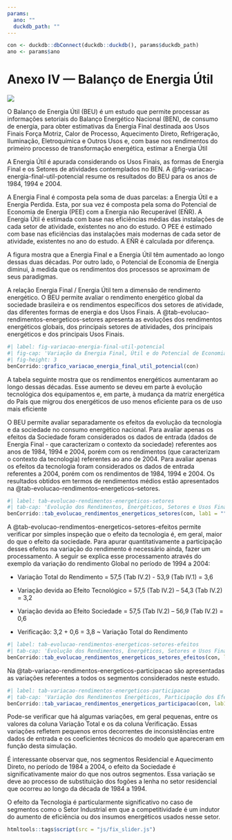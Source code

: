 ```yaml
---
params:
  ano: ""
  duckdb_path: ""
---
```


```r
con <- duckdb::dbConnect(duckdb::duckdb(), params$duckdb_path)
ano <- params$ano
```

# Anexo IV — Balanço de Energia Útil

![](../img/capas/imagem_cap_anexo.png)

O Balanço de Energia Útil (BEU) é um estudo que permite processar as informações setoriais do Balanço Energético Nacional (BEN), de consumo de energia, para obter estimativas da Energia Final destinada aos Usos Finais Força Motriz, Calor de Processo, Aquecimento Direto, Refrigeração, Iluminação, Eletroquímica e Outros Usos e, com base nos rendimentos do primeiro processo de transformação energética, estimar a Energia Útil

A Energia Útil é apurada considerando os Usos Finais, as formas de Energia Final e os Setores de atividades contemplados no BEN. A @fig-variacao-energia-final-util-potencial resume os resultados do BEU para os anos de 1984, 1994 e 2004.

A Energia Final é composta pela soma de duas parcelas: a Energia Útil e a Energia Perdida. Esta, por sua vez é composta pela soma do Potencial de Economia de Energia (PEE) com a Energia não Recuperável (EÑR). A Energia Útil é estimada com base nas eficiências médias das instalações de cada setor de atividade, existentes no ano do estudo. O PEE é estimado com base nas eficiências das instalações mais modernas de cada setor de atividade, existentes no ano do estudo. A EÑR é calculada por diferença.

A figura mostra que a Energia Final e a Energia Útil têm aumentado ao longo dessas duas décadas. Por outro lado, o Potencial de Economia de Energia diminui, à medida que os rendimentos dos processos se aproximam de seus paradigmas.

A relação Energia Final / Energia Útil tem a dimensão de rendimento energético. O BEU permite avaliar o rendimento energético global da sociedade brasileira e os rendimentos específicos dos setores de atividade, das diferentes formas de energia e dos Usos Finais. A @tab-evolucao-rendimentos-energeticos-setores apresenta as evoluções dos rendimentos energéticos globais, dos principais setores de atividades, dos principais energéticos e dos principais Usos Finais.


```r
#| label: fig-variacao-energia-final-util-potencial
#| fig-cap: 'Variação da Energia Final, Útil e do Potencial de Economia de Energia Evolução Brasil 1984 a 2004'
#| fig-height: 3
benCorrido::grafico_variacao_energia_final_util_potencial(con)
```

A tabela seguinte mostra que os rendimentos energéticos aumentaram ao longo dessas décadas. Esse aumento se deveu em parte à evolução tecnológica dos equipamentos e, em parte, à mudança da matriz energética do País que migrou dos energéticos de uso menos eficiente para os de uso mais eficiente

O BEU permite avaliar separadamente os efeitos da evolução da tecnologia e da sociedade no consumo energético nacional. Para avaliar apenas os efeitos da Sociedade foram considerados os dados de entrada (dados de Energia Final - que caracterizam o contexto da sociedade) referentes aos anos de 1984, 1994 e 2004, porém com os rendimentos (que caracterizam o contexto da tecnologia) referentes ao ano de 2004. Para avaliar apenas os efeitos da tecnologia foram considerados os dados de entrada referentes a 2004, porém com os rendimentos de 1984, 1994 e 2004. Os resultados obtidos em termos de rendimentos médios estão apresentados na @tab-evolucao-rendimentos-energeticos-setores.

```r
#| label: tab-evolucao-rendimentos-energeticos-setores
#| tab-cap: 'Evolução dos Rendimentos, Energéticos, Setores e Usos Finais Brasil'
benCorrido::tab_evolucao_rendimentos_energeticos_setores(con, lab1 = "")
```

A @tab-evolucao-rendimentos-energeticos-setores-efeitos permite verificar por simples inspeção que o efeito da tecnologia é, em geral, maior do que o efeito da sociedade. Para apurar quantitativamente a participação desses efeitos na variação do rendimento é necessário ainda, fazer um processamento. A seguir se explica esse processamento através do exemplo da variação do rendimento Global no período de 1994 a 2004:

- Variação Total do Rendimento = 57,5 (Tab IV.2) - 53,9 (Tab IV.1) = 3,6

- Variação devida ao Efeito Tecnológico = 57,5 (Tab IV.2) – 54,3 (Tab IV.2) = 3,2

- Variação devida ao Efeito Sociedade = 57,5 (Tab IV.2) – 56,9 (Tab IV.2) = 0,6

- Verificação: 3,2 + 0,6 = 3,8 ~ Variação Total do Rendimento

```r
#| label: tab-evolucao-rendimentos-energeticos-setores-efeitos
#| tab-cap: 'Evolução dos Rendimentos, Energéticos, Setores e Usos Finais Brasil'
benCorrido::tab_evolucao_rendimentos_energeticos_setores_efeitos(con, lab1 = "")
```

Na @tab-variacao-rendimentos-energeticos-participacao são apresentadas as variações referentes a todos os segmentos considerados neste estudo.

```r
#| label: tab-variacao-rendimentos-energeticos-participacao
#| tab-cap: 'Variação dos Rendimentos Energéticos, Participação dos Efeitos da Tecnologia e da Sociedade – Brasil'
benCorrido::tab_variacao_rendimentos_energeticos_participacao(con, lab1 = "")
```

Pode-se verificar que há algumas variações, em geral pequenas, entre os valores da coluna Variação Total e os da coluna Verificação. Essas variações refletem pequenos erros decorrentes de inconsistências entre dados de entrada e os coeficientes técnicos do modelo que apareceram em função desta simulação.

É interessante observar que, nos segmentos Residencial e Aquecimento Direto, no período de 1984 a 2004, o efeito da Sociedade é significativamente maior do que nos outros segmentos. Essa variação se deve ao processo de substituição dos fogões a lenha no setor residencial que ocorreu ao longo da década de 1984 a 1994.

O efeito da Tecnologia é particularmente significativo no caso de segmentos como o Setor Industrial em que a competitividade é um indutor do aumento de eficiência ou dos insumos energéticos usados nesse setor.

```r
htmltools::tags$script(src = "js/fix_slider.js")
```
